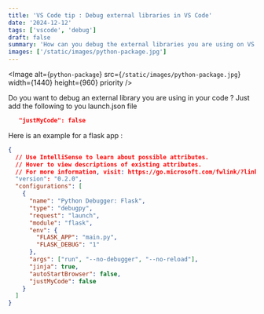 ```yaml
---
title: 'VS Code tip : Debug external libraries in VS Code'
date: '2024-12-12'
tags: ['vscode', 'debug']
draft: false
summary: 'How can you debug the external libraries you are using on VS Code?'
images: ['/static/images/python-package.jpg']
---
```


<Image
  alt={`python-package`}
  src={`/static/images/python-package.jpg`}
  width={1440}
  height={960}
  priority
/>

Do you want to debug an external library you are using in your code ? Just add the following to you launch.json file

```json
   "justMyCode": false
```

Here is an example for a flask app :

```json
{
  // Use IntelliSense to learn about possible attributes.
  // Hover to view descriptions of existing attributes.
  // For more information, visit: https://go.microsoft.com/fwlink/?linkid=830387
  "version": "0.2.0",
  "configurations": [
    {
      "name": "Python Debugger: Flask",
      "type": "debugpy",
      "request": "launch",
      "module": "flask",
      "env": {
        "FLASK_APP": "main.py",
        "FLASK_DEBUG": "1"
      },
      "args": ["run", "--no-debugger", "--no-reload"],
      "jinja": true,
      "autoStartBrowser": false,
      "justMyCode": false
    }
  ]
}
```
